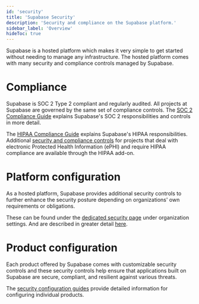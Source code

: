 ```yaml
---
id: 'security'
title: 'Supabase Security'
description: 'Security and compliance on the Supabase platform.'
sidebar_label: 'Overview'
hideToc: true
---
```


Supabase is a hosted platform which makes it very simple to get started without needing to manage any infrastructure. The hosted platform comes with many security and compliance controls managed by Supabase.

# Compliance

Supabase is SOC 2 Type 2 compliant and regularly audited. All projects at Supabase are governed by the same set of compliance controls.
The [SOC 2 Compliance Guide](/docs/guides/security/soc-2-compliance) explains Supabase's SOC 2 responsibilities and controls in more detail.

The [HIPAA Compliance Guide](/docs/guides/security/hipaa-compliance) explains Supabase's HIPAA responsibilities. Additional [security and compliance controls](/docs/guides/deployment/shared-responsibility-model#managing-healthcare-data) for projects that deal with electronic Protected Health Information (ePHI) and require HIPAA compliance are available through the HIPAA add-on.

# Platform configuration

As a hosted platform, Supabase provides additional security controls to further enhance the security posture depending on organizations' own requirements or obligations.

These can be found under the [dedicated security page](/dashboard/org/_/security) under organization settings. And are described in greater detail [here](/docs/guides/security/platform-security).

# Product configuration

Each product offered by Supabase comes with customizable security controls and these security controls help ensure that applications built on Supabase are secure, compliant, and resilient against various threats.

The [security configuration guides](/docs/guides/security/product-security) provide detailed information for configuring individual products.
